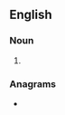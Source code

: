 ==English==

===Noun===
{{head|en|noun plural form}}

# {{plural of|aconite|lang=en}}

===Anagrams===
* {{anagrams|en|Atencios|canoeist|casitone|inactose|sonicate}}